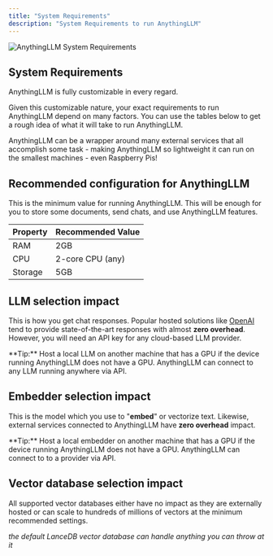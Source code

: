 ```yaml
---
title: "System Requirements"
description: "System Requirements to run AnythingLLM"
---
```



<Image
  src="/images/getting-started/installation/system-requirements.png"
  height={1080}
  width={1920}
  quality={100}
  alt="AnythingLLM System Requirements"
/>

## System Requirements

AnythingLLM is fully customizable in every regard.

Given this customizable nature, your exact requirements to run AnythingLLM depend on many factors. You can use the tables below to get a rough idea of what it will take to run AnythingLLM.

AnythingLLM can be a wrapper around many external services that all accomplish some task - making AnythingLLM so lightweight it can run on the smallest machines - even Raspberry Pis!

## Recommended configuration for AnythingLLM

This is the minimum value for running AnythingLLM. This will be enough for you to store some documents, send chats, and use AnythingLLM features.

| Property | Recommended Value |
| -------- | ----------------- |
| RAM      | 2GB               |
| CPU      | 2-core CPU (any)  |
| Storage  | 5GB               |

## LLM selection impact

This is how you get chat responses. Popular hosted solutions like [OpenAI](https://openai.com/) tend to provide state-of-the-art responses with almost **zero overhead**. However, you will need an API key for any cloud-based LLM provider.

<Callout type="info" emoji="️💡">
  **Tip:** Host a local LLM on another machine that has a GPU if the device
  running AnythingLLM does not have a GPU. AnythingLLM can connect to any LLM
  running anywhere via API.
</Callout>

## Embedder selection impact

This is the model which you use to "**embed**" or vectorize text. Likewise, external services connected to AnythingLLM have **zero overhead** impact.

<Callout type="info" emoji="️💡">
  **Tip:** Host a local embedder on another machine that has a GPU if the device
  running AnythingLLM does not have a GPU. AnythingLLM can connect to to a
  provider via API.
</Callout>

## Vector database selection impact

All supported vector databases either have no impact as they are externally hosted or can scale to hundreds of millions of vectors at the minimum recommended settings.

_the default LanceDB vector database can handle anything you can throw at it_

